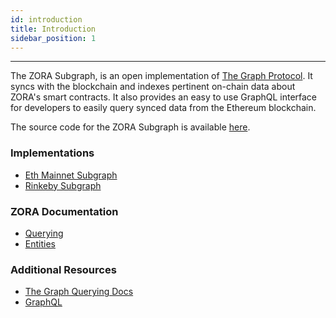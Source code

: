 ```yaml
---
id: introduction
title: Introduction
sidebar_position: 1
---
```


---

The ZORA Subgraph, is an open implementation of [The Graph Protocol](https://thegraph.com/explorer/subgraph/ourzora/zora-v1). 
It syncs with the blockchain and indexes pertinent on-chain data about ZORA's smart contracts. It also provides an easy to use GraphQL interface for developers to easily query synced data from the Ethereum blockchain.

The source code for the ZORA Subgraph is available [here](https://github.com/ourzora/zora-v1-subgraph).

### Implementations

- [Eth Mainnet Subgraph](https://thegraph.com/explorer/subgraph/ourzora/zora-v1)
- [Rinkeby Subgraph](https://thegraph.com/explorer/subgraph/ourzora/zora-v1-rinkeby)

### ZORA Documentation

- [Querying](./querying)
- [Entities](./entities)

### Additional Resources

- [The Graph Querying Docs](https://thegraph.com/docs/query-the-graph)
- [GraphQL](https://graphql.org/)
